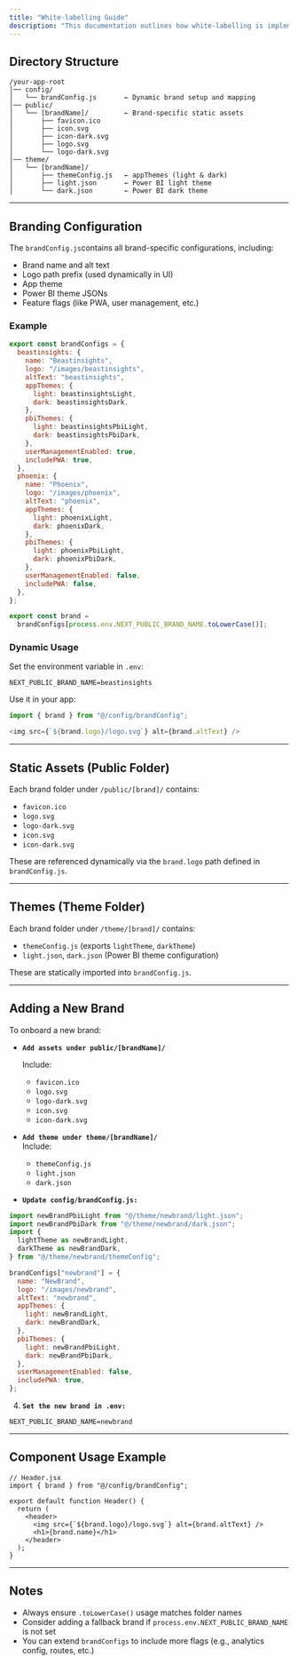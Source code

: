 ```yaml
---
title: "White-labelling Guide"
description: "This documentation outlines how white-labelling is implemented in a Next.js application using brand-specific assets, themes, and configurations."
---
```


## Directory Structure

```
/your-app-root
│── config/
│   └── brandConfig.js       ← Dynamic brand setup and mapping
│── public/
│   └── [brandName]/         ← Brand-specific static assets
│       ├── favicon.ico
│       ├── icon.svg
│       ├── icon-dark.svg
│       ├── logo.svg
│       └── logo-dark.svg
│── theme/
│   └── [brandName]/
│       ├── themeConfig.js   ← appThemes (light & dark)
│       ├── light.json       ← Power BI light theme
│       └── dark.json        ← Power BI dark theme
```

---

## Branding Configuration

The `brandConfig.js`contains all brand-specific configurations, including:

- Brand name and alt text
- Logo path prefix (used dynamically in UI)
- App theme
- Power BI theme JSONs
- Feature flags (like PWA, user management, etc.)

### Example

```js
export const brandConfigs = {
  beastinsights: {
    name: "Beastinsights",
    logo: "/images/beastinsights",
    altText: "beastinsights",
    appThemes: {
      light: beastinsightsLight,
      dark: beastinsightsDark,
    },
    pbiThemes: {
      light: beastinsightsPbiLight,
      dark: beastinsightsPbiDark,
    },
    userManagementEnabled: true,
    includePWA: true,
  },
  phoenix: {
    name: "Phoenix",
    logo: "/images/phoenix",
    altText: "phoenix",
    appThemes: {
      light: phoenixLight,
      dark: phoenixDark,
    },
    pbiThemes: {
      light: phoenixPbiLight,
      dark: phoenixPbiDark,
    },
    userManagementEnabled: false,
    includePWA: false,
  },
};

export const brand =
  brandConfigs[process.env.NEXT_PUBLIC_BRAND_NAME.toLowerCase()];
```

### Dynamic Usage

Set the environment variable in `.env`:

```
NEXT_PUBLIC_BRAND_NAME=beastinsights
```

Use it in your app:

```ts
import { brand } from "@/config/brandConfig";

<img src={`${brand.logo}/logo.svg`} alt={brand.altText} />
```

---

## Static Assets (Public Folder)

Each brand folder under `/public/[brand]/` contains:

- `favicon.ico`
- `logo.svg`
- `logo-dark.svg`
- `icon.svg`
- `icon-dark.svg`

These are referenced dynamically via the `brand.logo` path defined in `brandConfig.js`.

---

## Themes (Theme Folder)

Each brand folder under `/theme/[brand]/` contains:

- `themeConfig.js` (exports `lightTheme`, `darkTheme`)
- `light.json`, `dark.json` (Power BI theme configuration)

These are statically imported into `brandConfig.js`.

---

## Adding a New Brand

To onboard a new brand:

- **`Add assets under public/[brandName]/`**

  Include:
  - `favicon.ico`
  - `logo.svg`
  - `logo-dark.svg`
  - `icon.svg`
  - `icon-dark.svg`
- **`Add theme under theme/[brandName]/`**\
  Include:
  - `themeConfig.js`
  - `light.json`
  - `dark.json`
- **`Update config/brandConfig.js:`**

```js
import newBrandPbiLight from "@/theme/newbrand/light.json";
import newBrandPbiDark from "@/theme/newbrand/dark.json";
import {
  lightTheme as newBrandLight,
  darkTheme as newBrandDark,
} from "@/theme/newbrand/themeConfig";

brandConfigs["newbrand"] = {
  name: "NewBrand",
  logo: "/images/newbrand",
  altText: "newbrand",
  appThemes: {
    light: newBrandLight,
    dark: newBrandDark,
  },
  pbiThemes: {
    light: newBrandPbiLight,
    dark: newBrandPbiDark,
  },
  userManagementEnabled: false,
  includePWA: true,
};
```

4. **`Set the new brand in .env:`**

```
NEXT_PUBLIC_BRAND_NAME=newbrand
```

---

## Component Usage Example

```tsx
// Header.jsx
import { brand } from "@/config/brandConfig";

export default function Header() {
  return (
    <header>
      <img src={`${brand.logo}/logo.svg`} alt={brand.altText} />
      <h1>{brand.name}</h1>
    </header>
  );
}
```

---

## Notes

- Always ensure `.toLowerCase()` usage matches folder names
- Consider adding a fallback brand if `process.env.NEXT_PUBLIC_BRAND_NAME` is not set
- You can extend `brandConfigs` to include more flags (e.g., analytics config, routes, etc.)